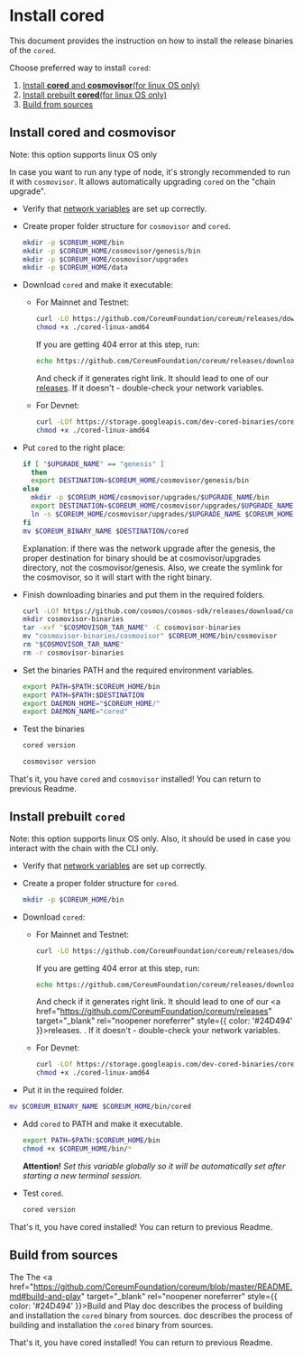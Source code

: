 # Install cored

This document provides the instruction on how to install the release binaries of the `cored`.

Choose preferred way to install `cored`:

1. [Install **cored** and **cosmovisor**(for linux OS only)](#install-cored-and-cosmovisor)
2. [Install prebuilt **cored**(for linux OS only)](#install-prebuilt-cored)
3. [Build from sources](#build-from-sources)


<a id="install-cored-and-cosmovisor"></a>

## Install **cored** and **cosmovisor**

Note: this option supports linux OS only

In case you want to run any type of node, it's strongly recommended to run it with `cosmovisor`.
It allows automatically upgrading `cored` on the "chain upgrade".

* Verify that [network variables](/docs/become-validator/essentials/network-variables) are set up correctly.

* Create proper folder structure for `cosmovisor` and `cored`.

    ```bash
    mkdir -p $COREUM_HOME/bin
    mkdir -p $COREUM_HOME/cosmovisor/genesis/bin
    mkdir -p $COREUM_HOME/cosmovisor/upgrades
    mkdir -p $COREUM_HOME/data
    ```

* Download `cored` and make it executable:
    * For Mainnet and Testnet:
      ```bash
      curl -LO https://github.com/CoreumFoundation/coreum/releases/download/$COREUM_VERSION/$COREUM_BINARY_NAME
      chmod +x ./cored-linux-amd64
      ```
      If you are getting 404 error at this step, run:
      ```bash
      echo https://github.com/CoreumFoundation/coreum/releases/download/$COREUM_VERSION/$COREUM_BINARY_NAME
      ```
      And check if it generates right link. It should lead to one of our [releases](https://github.com/CoreumFoundation/coreum/releases).
      If it doesn't - double-check your network variables.

    * For Devnet:
      ```bash
      curl -LOf https://storage.googleapis.com/dev-cored-binaries/cored-linux-amd64
      chmod +x ./cored-linux-amd64
      ```

* Put `cored` to the right place:
  ```bash
  if [ "$UPGRADE_NAME" == "genesis" ]
    then
    export DESTINATION=$COREUM_HOME/cosmovisor/genesis/bin
  else
    mkdir -p $COREUM_HOME/cosmovisor/upgrades/$UPGRADE_NAME/bin
    export DESTINATION=$COREUM_HOME/cosmovisor/upgrades/$UPGRADE_NAME/bin
    ln -s $COREUM_HOME/cosmovisor/upgrades/$UPGRADE_NAME $COREUM_HOME/cosmovisor/current
  fi
  mv $COREUM_BINARY_NAME $DESTINATION/cored
  ```
  Explanation: if there was the network upgrade after the genesis, the proper destination for binary 
  should be at cosmovisor/upgrades directory, not the cosmovisor/genesis.
  Also, we create the symlink for the cosmovisor, so it will start with the right binary.

* Finish downloading binaries and put them in the required folders.
    ```bash
    curl -LOf https://github.com/cosmos/cosmos-sdk/releases/download/cosmovisor%2F$COREUM_COSMOVISOR_VERSION/$COSMOVISOR_TAR_NAME
    mkdir cosmovisor-binaries
    tar -xvf "$COSMOVISOR_TAR_NAME" -C cosmovisor-binaries
    mv "cosmovisor-binaries/cosmovisor" $COREUM_HOME/bin/cosmovisor
    rm "$COSMOVISOR_TAR_NAME"
    rm -r cosmovisor-binaries
    ```

* Set the binaries PATH and the required environment variables.

    ```bash
    export PATH=$PATH:$COREUM_HOME/bin
    export PATH=$PATH:$DESTINATION
    export DAEMON_HOME="$COREUM_HOME/"
    export DAEMON_NAME="cored"
    ```
  

* Test the binaries

    ```bash
    cored version
    ```

    ```bash
    cosmovisor version
    ```

That's it, you have `cored` and `cosmovisor` installed! You can return to previous Readme.


<a id="install-prebuilt-cored"></a>
## Install prebuilt `cored`

Note: this option supports linux OS only. Also, it should be used in case you interact with the chain with the CLI only.

* Verify that [network variables](/docs/become-validator/essentials/network-variables) are set up correctly.

* Create a proper folder structure for `cored`.

    ```bash
    mkdir -p $COREUM_HOME/bin
    ```

* Download `cored`:
  * For Mainnet and Testnet:
    ```bash
    curl -LO https://github.com/CoreumFoundation/coreum/releases/download/$COREUM_VERSION/$COREUM_BINARY_NAME
    ```
    If you are getting 404 error at this step, run:
    ```bash
    echo https://github.com/CoreumFoundation/coreum/releases/download/$COREUM_VERSION/$COREUM_BINARY_NAME
    ```
    And check if it generates right link. It should lead to one of our <a href="https://github.com/CoreumFoundation/coreum/releases" target="_blank" rel="noopener noreferrer" style={{ color: '#24D494' }}>releases</a>.
.
    If it doesn't - double-check your network variables.
  
  * For Devnet:
    ```bash
    curl -LOf https://storage.googleapis.com/dev-cored-binaries/cored-linux-amd64
    chmod +x ./cored-linux-amd64
    ```
    
* Put it in the required folder.
```bash
mv $COREUM_BINARY_NAME $COREUM_HOME/bin/cored
```

* Add `cored` to PATH and make it executable.

    ```bash
    export PATH=$PATH:$COREUM_HOME/bin
    chmod +x $COREUM_HOME/bin/*
    ```

  **Attention!** *Set this variable globally so it will be automatically set after starting a new terminal session.*

* Test `cored`.

    ```bash
    cored version
    ```

That's it, you have cored installed! You can return to previous Readme.

<a id="build-from-sources"></a>
## Build from sources

The The <a href="https://github.com/CoreumFoundation/coreum/blob/master/README.md#build-and-play" target="_blank" rel="noopener noreferrer" style={{ color: '#24D494' }}>Build and Play</a> doc describes the process of building and installation the `cored` binary from sources.
 doc describes the
process of building and installation the `cored` binary from sources.

That's it, you have cored installed! You can return to previous Readme.
